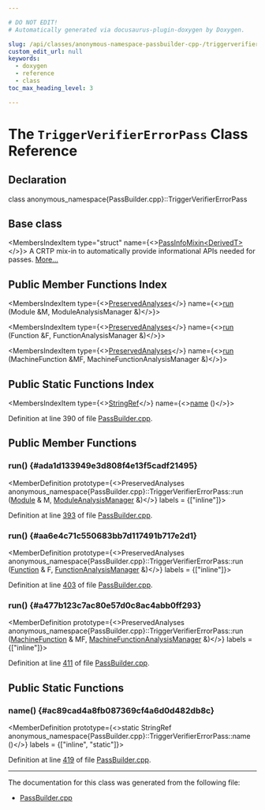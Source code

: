 ```yaml
---

# DO NOT EDIT!
# Automatically generated via docusaurus-plugin-doxygen by Doxygen.

slug: /api/classes/anonymous-namespace-passbuilder-cpp-/triggerverifiererrorpass
custom_edit_url: null
keywords:
  - doxygen
  - reference
  - class
toc_max_heading_level: 3

---
```





# The `TriggerVerifierErrorPass` Class Reference

<DoxygenPage pluginConfig={pluginConfig}>



## Declaration

<CodeBlock>class anonymous_namespace{PassBuilder.cpp}::TriggerVerifierErrorPass</CodeBlock>

## Base class

<MembersIndex>

<MembersIndexItem
  type="struct"
  name={<><a href="/docs/api/structs/llvm/passinfomixin">PassInfoMixin&lt;DerivedT&gt;</a></>}>
A CRTP mix-in to automatically provide informational APIs needed for passes. <a href="/docs/api/structs/llvm/passinfomixin/#details">More...</a>
</MembersIndexItem>

</MembersIndex>

## Public Member Functions Index

<MembersIndex>

<MembersIndexItem
  type={<><a href="/docs/api/classes/llvm/preservedanalyses">PreservedAnalyses</a></>}
  name={<><a href="#ada1d133949e3d808f4e13f5cadf21495">run</a> (Module &amp;M, ModuleAnalysisManager &amp;)</>}>
</MembersIndexItem>

<MembersIndexItem
  type={<><a href="/docs/api/classes/llvm/preservedanalyses">PreservedAnalyses</a></>}
  name={<><a href="#aa6e4c71c550683bb7d117491b717e2d1">run</a> (Function &amp;F, FunctionAnalysisManager &amp;)</>}>
</MembersIndexItem>

<MembersIndexItem
  type={<><a href="/docs/api/classes/llvm/preservedanalyses">PreservedAnalyses</a></>}
  name={<><a href="#a477b123c7ac80e57d0c8ac4abb0ff293">run</a> (MachineFunction &amp;MF, MachineFunctionAnalysisManager &amp;)</>}>
</MembersIndexItem>

</MembersIndex>

## Public Static Functions Index

<MembersIndex>

<MembersIndexItem
  type={<><a href="/docs/api/classes/llvm/stringref">StringRef</a></>}
  name={<><a href="#ac89cad4a8fb087369cf4a6d0d482db8c">name</a> ()</>}>
</MembersIndexItem>

</MembersIndex>


Definition at line 390 of file <a href="/docs/api/files/lib/lib/passes/passbuilder-cpp">PassBuilder.cpp</a>.

<SectionDefinition>

## Public Member Functions

### run() {#ada1d133949e3d808f4e13f5cadf21495}

<MemberDefinition
  prototype={<>PreservedAnalyses anonymous&#95;namespace&#123;PassBuilder.cpp&#125;::TriggerVerifierErrorPass::run (<a href="/docs/api/classes/llvm/module">Module</a> &amp; M, <a href="/docs/api/namespaces/llvm/#af9c9208365fd9ce11392b4d79485e259">ModuleAnalysisManager</a> &amp;)</>}
  labels = {["inline"]}>

Definition at line <a href="/docs/api/files/lib/lib/passes/passbuilder-cpp/#l00393">393</a> of file <a href="/docs/api/files/lib/lib/passes/passbuilder-cpp">PassBuilder.cpp</a>.
</MemberDefinition>

### run() {#aa6e4c71c550683bb7d117491b717e2d1}

<MemberDefinition
  prototype={<>PreservedAnalyses anonymous&#95;namespace&#123;PassBuilder.cpp&#125;::TriggerVerifierErrorPass::run (<a href="/docs/api/classes/llvm/function">Function</a> &amp; F, <a href="/docs/api/namespaces/llvm/#adce09a5a0de0e3177eb00e932734af2f">FunctionAnalysisManager</a> &amp;)</>}
  labels = {["inline"]}>

Definition at line <a href="/docs/api/files/lib/lib/passes/passbuilder-cpp/#l00403">403</a> of file <a href="/docs/api/files/lib/lib/passes/passbuilder-cpp">PassBuilder.cpp</a>.
</MemberDefinition>

### run() {#a477b123c7ac80e57d0c8ac4abb0ff293}

<MemberDefinition
  prototype={<>PreservedAnalyses anonymous&#95;namespace&#123;PassBuilder.cpp&#125;::TriggerVerifierErrorPass::run (<a href="/docs/api/classes/llvm/machinefunction">MachineFunction</a> &amp; MF, <a href="/docs/api/namespaces/llvm/#a064825a8817522ca733ac413a7122d36">MachineFunctionAnalysisManager</a> &amp;)</>}
  labels = {["inline"]}>

Definition at line <a href="/docs/api/files/lib/lib/passes/passbuilder-cpp/#l00411">411</a> of file <a href="/docs/api/files/lib/lib/passes/passbuilder-cpp">PassBuilder.cpp</a>.
</MemberDefinition>

</SectionDefinition>

<SectionDefinition>

## Public Static Functions

### name() {#ac89cad4a8fb087369cf4a6d0d482db8c}

<MemberDefinition
  prototype={<>static StringRef anonymous&#95;namespace&#123;PassBuilder.cpp&#125;::TriggerVerifierErrorPass::name ()</>}
  labels = {["inline", "static"]}>

Definition at line <a href="/docs/api/files/lib/lib/passes/passbuilder-cpp/#l00419">419</a> of file <a href="/docs/api/files/lib/lib/passes/passbuilder-cpp">PassBuilder.cpp</a>.
</MemberDefinition>

</SectionDefinition>

<hr/>

The documentation for this class was generated from the following file:

<ul>
<li><a href="/docs/api/files/lib/lib/passes/passbuilder-cpp">PassBuilder.cpp</a></li>
</ul>

</DoxygenPage>
